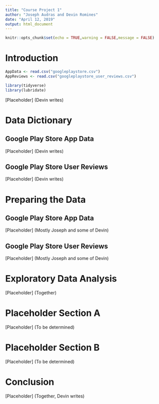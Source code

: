 ```yaml
---
title: "Course Project 1"
author: "Joseph Audras and Devin Romines"
date: "April 12, 2019"
output: html_document
---
```


```r
knitr::opts_chunk$set(echo = TRUE,warning = FALSE,message = FALSE)
```

# Introduction

```r
AppData <- read.csv("googleplaystore.csv")
AppReviews <- read.csv("googleplaystore_user_reviews.csv")
```

```r
library(tidyverse)
library(lubridate)
```

[Placeholder] (Devin writes)

# Data Dictionary

## Google Play Store App Data

[Placeholder] (Devin writes)

## Google Play Store User Reviews

[Placeholder] (Devin writes)

# Preparing the Data

## Google Play Store App Data

[Placeholder] (Mostly Joseph and some of Devin)

## Google Play Store User Reviews

[Placeholder] (Mostly Joseph and some of Devin)

# Exploratory Data Analysis

[Placeholder] (Together)

# Placeholder Section A

[Placeholder] (To be determined)

# Placeholder Section B

[Placeholder] (To be determined)

# Conclusion

[Placeholder] (Together, Devin writes)